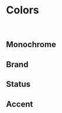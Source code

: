 
<Meta title="Colors" />

# Colors

<br />

## Monochrome

<ColorPalette>
  <ColorItem title="colors.grey" colors={colorKeys('grey')} />
</ColorPalette>

## Brand

<ColorPalette>
  <ColorItem
    title="colors.purple"
    subtitle="Primary brand color"
    colors={colorKeys('purple')}
  />
  <ColorItem
    title="colors.orange"
    subtitle="Secondary brand color"
    colors={colorKeys('orange')}
  />
</ColorPalette>

## Status

<ColorPalette>
  <ColorItem title="colors.red" subtitle="Alert" colors={colorKeys('red')} />
  <ColorItem
    title="colors.yellow"
    subtitle="Warning"
    colors={colorKeys('yellow')}
  />
  <ColorItem
    title="colors.green"
    subtitle="Success"
    colors={colorKeys('green')}
  />
</ColorPalette>

## Accent

<ColorPalette>
  <ColorItem title="colors.blue" colors={colorKeys('blue')} />
  <ColorItem title="colors.teal" colors={colorKeys('teal')} />
  <ColorItem title="colors.brown" colors={colorKeys('brown')} />
</ColorPalette>
